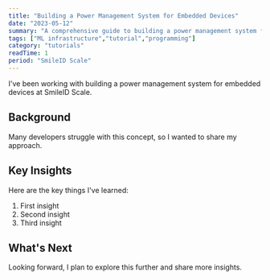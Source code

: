 ```yaml
---
title: "Building a Power Management System for Embedded Devices"
date: "2023-05-12"
summary: "A comprehensive guide to building a power management system for embedded devices. Learn the fundamentals and best practices."
tags: ["ML infrastructure","tutorial","programming"]
category: "tutorials"
readTime: 1
period: "SmileID Scale"
---
```


I've been working with building a power management system for embedded devices at SmileID Scale.

## Background

Many developers struggle with this concept, so I wanted to share my approach.

## Key Insights

Here are the key things I've learned:

1. First insight
2. Second insight
3. Third insight

## What's Next

Looking forward, I plan to explore this further and share more insights.

